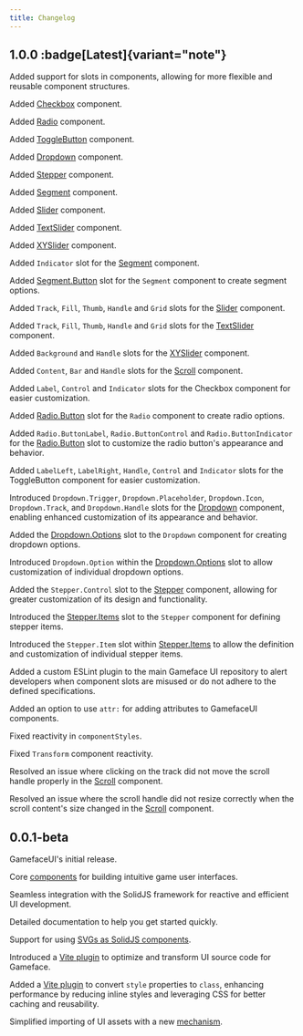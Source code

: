 ---
title: Changelog
---


## 1.0.0 :badge[Latest]{variant="note"}

<Badge text="New" variant="tip" size="small" /> Added support for slots in components, allowing for more flexible and reusable component structures.

<Badge text="New" variant="tip" size="small" /> Added [Checkbox](/components/basic/checkbox) component.

<Badge text="New" variant="tip" size="small" /> Added [Radio](/components/basic/radio) component.

<Badge text="New" variant="tip" size="small" /> Added [ToggleButton](/components/basic/toggle-button) component.

<Badge text="New" variant="tip" size="small" /> Added [Dropdown](/components/basic/dropdown) component.

<Badge text="New" variant="tip" size="small" /> Added [Stepper](/components/basic/stepper) component.

<Badge text="New" variant="tip" size="small" /> Added [Segment](/components/basic/segment) component.

<Badge text="New" variant="tip" size="small" /> Added [Slider](/components/basic/slider) component.

<Badge text="New" variant="tip" size="small" /> Added [TextSlider](/components/basic/text-slider) component.

<Badge text="New" variant="tip" size="small" /> Added [XYSlider](/components/basic/xy-slider) component.

<Badge text="Feature" variant="success" size="small" /> Added `Indicator` slot for the [Segment](/components/basic/segment/#slots) component.

<Badge text="Feature" variant="success" size="small" /> Added [Segment.Button](/components/basic/segment-button) slot for the `Segment` component to create segment options.

<Badge text="Feature" variant="success" size="small" /> Added `Track`, `Fill`, `Thumb`, `Handle` and `Grid` slots for the [Slider](/components/basic/slider/#slots) component.

<Badge text="Feature" variant="success" size="small" /> Added `Track`, `Fill`, `Thumb`, `Handle` and `Grid` slots for the [TextSlider](/components/basic/text-slider/#slots) component.

<Badge text="Feature" variant="success" size="small" /> Added `Background` and `Handle` slots for the [XYSlider](/components/basic/xy-slider/#slots) component.

<Badge text="Feature" variant="success" size="small" /> Added `Content`, `Bar` and `Handle` slots for the [Scroll](/components/layout/scroll/#slots) component.

<Badge text="Feature" variant="success" size="small" /> Added `Label`, `Control` and `Indicator` slots for the Checkbox component for easier customization.

<Badge text="Feature" variant="success" size="small" /> Added [Radio.Button](/components/basic/radio-button) slot for the `Radio` component to create radio options.

<Badge text="Feature" variant="success" size="small" /> Added `Radio.ButtonLabel`, `Radio.ButtonControl` and `Radio.ButtonIndicator` for the [Radio.Button](/components/basic/radio-button#slots) slot to customize the radio button's appearance and behavior.

<Badge text="Feature" variant="success" size="small" /> Added `LabelLeft`, `LabelRight`, `Handle`, `Control` and `Indicator` slots for the ToggleButton component for easier customization.

<Badge text="Feature" variant="success" size="small" /> Introduced `Dropdown.Trigger`, `Dropdown.Placeholder`, `Dropdown.Icon`, `Dropdown.Track`, and `Dropdown.Handle` slots for the [Dropdown](/components/basic/dropdown#slots) component, enabling enhanced customization of its appearance and behavior.

<Badge text="Feature" variant="success" size="small" /> Added the [Dropdown.Options](/components/basic/dropdown-options) slot to the `Dropdown` component for creating dropdown options.

<Badge text="Feature" variant="success" size="small" /> Introduced `Dropdown.Option` within the [Dropdown.Options](/components/basic/dropdown-options#slots) slot to allow customization of individual dropdown options.

<Badge text="Feature" variant="success" size="small" /> Added the `Stepper.Control` slot to the [Stepper](/components/basic/stepper#slots) component, allowing for greater customization of its design and functionality.

<Badge text="Feature" variant="success" size="small" /> Introduced the [Stepper.Items](/components/basic/stepper-items) slot to the `Stepper` component for defining stepper items.

<Badge text="Feature" variant="success" size="small" /> Introduced the `Stepper.Item` slot within [Stepper.Items](/components/basic/stepper-items#slots) to allow the definition and customization of individual stepper items.

<Badge text="Feature" variant="success" size="small" /> Added a custom ESLint plugin to the main Gameface UI repository to alert developers when component slots are misused or do not adhere to the defined specifications.

<Badge text="Feature" variant="success" size="small" /> Added an option to use `attr:` for adding attributes to GamefaceUI components.

<Badge text="Fix" variant="danger" size="small" /> Fixed reactivity in `componentStyles`.

<Badge text="Fix" variant="danger" size="small" /> Fixed `Transform` component reactivity.

<Badge text="Fix" variant="danger" size="small" /> Resolved an issue where clicking on the track did not move the scroll handle properly in the [Scroll](/components/layout/scroll) component.

<Badge text="Fix" variant="danger" size="small" /> Resolved an issue where the scroll handle did not resize correctly when the scroll content's size changed in the [Scroll](/components/layout/scroll) component.

## 0.0.1-beta

<Badge text="New" variant="tip" size="small" /> GamefaceUI's initial release.

<Badge text="New" variant="tip" size="small" /> Core [components](/components) for building intuitive game user interfaces.

<Badge text="New" variant="tip" size="small" /> Seamless integration with the SolidJS framework for reactive and efficient UI development.

<Badge text="New" variant="tip" size="small" /> Detailed documentation to help you get started quickly.

<Badge text="Feature" variant="success" size="small" /> Support for using [SVGs as SolidJS components](/concepts/svg).

<Badge text="Feature" variant="success" size="small" /> Introduced a [Vite plugin](/concepts/plugins#vite-gameface-plugin) to optimize and transform UI source code for Gameface.

<Badge text="Feature" variant="success" size="small" /> Added a [Vite plugin](/concepts/plugins#vite-solid-style-to-css-plugin) to convert `style` properties to `class`, enhancing performance by reducing inline styles and leveraging CSS for better caching and reusability.

<Badge text="Feature" variant="success" size="small" /> Simplified importing of UI assets with a new [mechanism](/concepts/assets).
